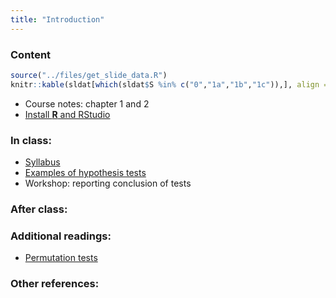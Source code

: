 ```yaml
---
title: "Introduction"
---
```



### Content

 
```r
source("../files/get_slide_data.R")
knitr::kable(sldat[which(sldat$S %in% c("0","1a","1b","1c")),], align = "llccccc", row.names = FALSE)
```

- Course notes: chapter 1 and 2
- [Install **R** and RStudio](content/installation.R)


### In class:

- [Syllabus](slides/MATH60604A_syllabus.html)
- [Examples of hypothesis tests](slides/MATH606064A_01_statisticalinference.html)
- Workshop: reporting conclusion of tests


### After class:

### Additional readings:

- [Permutation tests](https://www.jwilber.me/permutationtest/)


### Other references:

